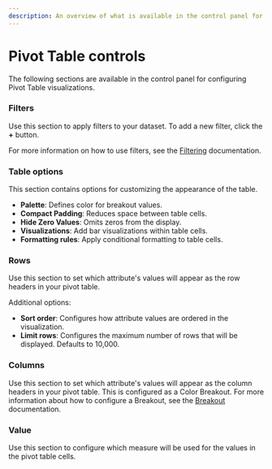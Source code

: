 ```yaml
---
description: An overview of what is available in the control panel for configuring Pivot Table visualizations.
---
```


# Pivot Table controls

The following sections are available in the control panel for configuring Pivot Table visualizations.

### Filters

Use this section to apply filters to your dataset. To add a new filter, click the **+** button.

For more information on how to use filters, see the [Filtering](../filter) documentation.

### Table options

This section contains options for customizing the appearance of the table.

- **Palette**: Defines color for breakout values.
- **Compact Padding**: Reduces space between table cells.
- **Hide Zero Values**: Omits zeros from the display.
- **Visualizations**: Add bar visualizations within table cells.
- **Formatting rules**: Apply conditional formatting to table cells.

### Rows

Use this section to set which attribute's values will appear as the row headers in your pivot table.

Additional options:

- **Sort order**: Configures how attribute values are ordered in the visualization.
- **Limit rows**: Configures the maximum number of rows that will be displayed. Defaults to 10,000.

### Columns

Use this section to set which attribute's values will appear as the column headers in your pivot table. This is configured as a Color Breakout. For more information about how to configure a Breakout, see the [Breakout](../breakout) documentation.

### Value

Use this section to configure which measure will be used for the values in the pivot table cells.
